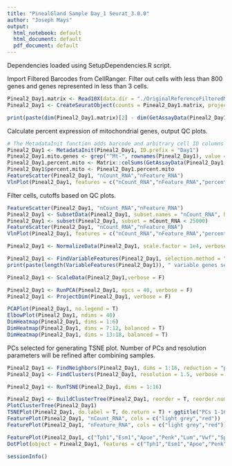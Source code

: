 ```yaml
---
title: "PinealGland Sample Day_1 Seurat_3.0.0"
author: "Joseph Mays"
output:
  html_notebook: default
  html_document: default
  pdf_document: default
---
```


Dependencies loaded using SetupDependencies.R script.

Import Filtered Barcodes from CellRanger. Filter out cells with less than 800 genes and genes represented in less than 3 cells.
```r
Pineal2_Day1.matrix <- Read10X(data.dir = "./OriginalReferenceFilteredMatrix/Day1/")
Pineal2_Day1 <- CreateSeuratObject(counts = Pineal2_Day1.matrix, project = "Pineal2_Day1", min.cells = 3, min.features = 800)
```

```r
print(paste(dim(Pineal2_Day1.matrix)[2] - dim(GetAssayData(Pineal2_Day1, slot = "counts"))[2], " cells were filtered from the original matrix.", sep=''))
```

Calculate percent expression of mitochondrial genes, output QC plots. 
```r
# The MetadataInit function adds barcode and arbitrary cell ID columns to the metadata table in the Seurat Object 
Pineal2_Day1 <- MetadataInit(Pineal2_Day1, ID.prefix = "Day1")
Pineal2_Day1.mito.genes <- grep("^Mt-", rownames(Pineal2_Day1), value = T)
Pineal2_Day1.percent.mito <- Matrix::colSums(GetAssayData(Pineal2_Day1, slot = "counts", assay = "RNA")[Pineal2_Day1.mito.genes, ])/Matrix::colSums(GetAssayData(Pineal2_Day1, slot = "counts", assay = "RNA"))
Pineal2_Day1$percent.mito <- Pineal2_Day1.percent.mito
FeatureScatter(Pineal2_Day1, "nCount_RNA","nFeature_RNA")
VlnPlot(Pineal2_Day1, features = c("nCount_RNA","nFeature_RNA","percent.mito"), ncol=3, group.by = "orig.ident", pt.size = 0)
```

Filter cells, cutoffs based on QC plots. 
```r
FeatureScatter(Pineal2_Day1, "nCount_RNA","nFeature_RNA")
Pineal2_Day1 <- SubsetData(Pineal2_Day1, subset.names = "nCount_RNA", high.thresholds = 25000)
Pineal2_Day1 <- subset(Pineal2_Day1, subset = nCount_RNA < 25000)
FeatureScatter(Pineal2_Day1, "nCount_RNA","nFeature_RNA")
VlnPlot(Pineal2_Day1, features = c("nCount_RNA","nFeature_RNA","percent.mito"), ncol=3, group.by = "orig.ident", pt.size = 0)
```

```r
Pineal2_Day1 <- NormalizeData(Pineal2_Day1, scale.factor = 1e4, verbose = F, normalization.method = "LogNormalize")
```

```r
Pineal2_Day1 <- FindVariableFeatures(Pineal2_Day1, selection.method = "mean.var.plot", mean.cutoff = c(0.0125,3), dispersion.cutoff = c(0.3,Inf), verbose = F, do.plot=F)
print(paste(length(VariableFeatures(Pineal2_Day1)), " variable genes selected.", sep=""))
```

```r
Pineal2_Day1 <- ScaleData(Pineal2_Day1,verbose = F)
```

```r
Pineal2_Day1 <- RunPCA(Pineal2_Day1, npcs = 40, verbose = F)
Pineal2_Day1 <- ProjectDim(Pineal2_Day1, verbose = F)
```
```r
PCAPlot(Pineal2_Day1, no.legend = T)
ElbowPlot(Pineal2_Day1, ndims = 40)
DimHeatmap(Pineal2_Day1, dims = 1:6)
DimHeatmap(Pineal2_Day1, dims = 7:12, balanced = T)
DimHeatmap(Pineal2_Day1, dims = 13:18, balanced = T)
```
PCs selected for generating TSNE plot. Number of PCs and resolution parameters will be refined after combining samples.
```r
Pineal2_Day1 <- FindNeighbors(Pineal2_Day1, dims = 1:16, reduction = "pca", do.plot = T)
Pineal2_Day1 <- FindClusters(Pineal2_Day1, resolution = 1.5, verbose = F)
```

```r
Pineal2_Day1 <- RunTSNE(Pineal2_Day1, dims = 1:16)
```

```r
Pineal2_Day1 <- BuildClusterTree(Pineal2_Day1, reorder = T, reorder.numeric = T)
PlotClusterTree(Pineal2_Day1)
TSNEPlot(Pineal2_Day1, do.label = T, do.return = T) + ggtitle("PCs 1-16, 1.5 res")
FeaturePlot(Pineal2_Day1, "nCount_RNA", cols = c("light grey","red"))
FeaturePlot(Pineal2_Day1, "nFeature_RNA", cols = c("light grey","red"))
```

```r
FeaturePlot(Pineal2_Day1, c("Tph1","Esm1","Apoe","Penk","Lum","Vwf","Sparcl1","Lyz2","C1qa","RT1-Bb"), cols=c("light grey","red"))
DotPlot(object = Pineal2_Day1, features = c("Tph1","Esm1","Apoe","Penk","Lum","Vwf","Sparcl1","Lyz2","C1qa","RT1-Bb")) + theme(axis.text.x = element_text(angle = 45, hjust = 1))
```

```r
sessionInfo()
```